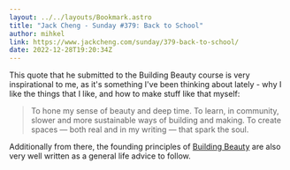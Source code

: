 ```yaml
---
layout: ../../layouts/Bookmark.astro
title: "Jack Cheng - Sunday #379: Back to School"
author: mihkel
link: https://www.jackcheng.com/sunday/379-back-to-school/
date: 2022-12-28T19:20:34Z
---
```


This quote that he submitted to the Building Beauty course is very inspirational to me, as it's something I've been thinking about lately - why I like the things that I like, and how to make stuff like that myself:

> To hone my sense of beauty and deep time. To learn, in community, slower and more sustainable ways of building and making. To create spaces — both real and in my writing — that spark the soul.

Additionally from there, the founding principles of [Building Beauty](https://www.buildingbeauty.org/) are also very well written as a general life advice to follow.

